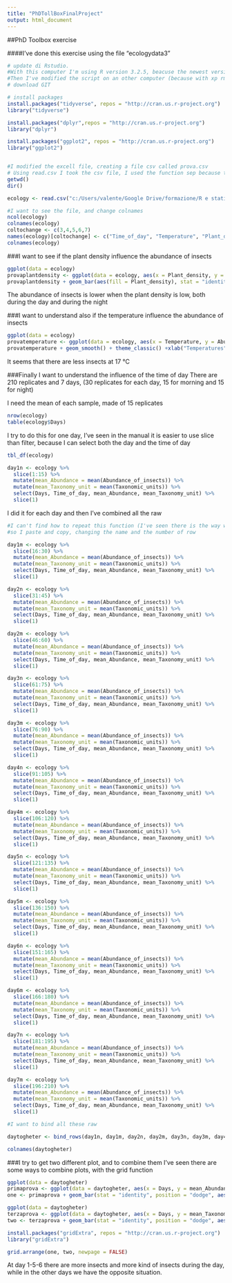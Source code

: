 ---
title: "PhDTollBoxFinalProject"
output: html_document
---

##PhD Toolbox exercise

####I've done this exercise using the file "ecologydata3"

```{r setup, include=FALSE, warning=FALSE}

# update di Rstudio. 
#With this computer I'm using R version 3.2.5, beacuse the newest version give me a fatal error(I'm using windows xp)
#Then I've modified the script on an other computer (because with xp rmarkdown doesn't work) and now I'm using R 3.3.3
# download GIT

# install packages 
install.packages("tidyverse", repos = "http://cran.us.r-project.org")
library("tidyverse")

install.packages("dplyr",repos = "http://cran.us.r-project.org")
library("dplyr")

install.packages("ggplot2", repos = "http://cran.us.r-project.org")
library("ggplot2")


#I modified the excell file, creating a file csv called prova.csv
# Using read.csv I took the csv file, I used the function sep because the file has the ";" as separator
getwd()
dir()

ecology <- read.csv("c:/Users/valente/Google Drive/formazione/R e statistica/PhD_Toolbox/PhDTollboxCourse/data/raw/ecologydata3.csv", sep = ";")

#I want to see the file, and change colnames
ncol(ecology)
colnames(ecology)
coltochange <- c(3,4,5,6,7)
names(ecology)[coltochange] <- c("Time_of_day", "Temperature", "Plant_density", "Abundance_of_insects", "Taxonomic_units")
colnames(ecology)


```

###I want to see if the plant density influence the abundance of insects

```{r, echo=FALSE, message=FALSE}
ggplot(data = ecology)
provaplantdensity <- ggplot(data = ecology, aes(x = Plant_density, y = Abundance_of_insects)) 
provaplantdensity + geom_bar(aes(fill = Plant_density), stat = "identity", position = "dodge") + facet_grid(~Time_of_day) + theme_classic() +xlab("Plant density") + ylab("Abundance of insects")
```

The abundance of insects is lower when the plant density is low, both during the day and during the night

###I want to understand also if the temperature influence the abundance of insects

```{r, echo=FALSE, message=FALSE}
ggplot(data = ecology)
provatemperature <- ggplot(data = ecology, aes(x = Temperature, y = Abundance_of_insects, group = Time_of_day, colour = Time_of_day)) 
provatemperature + geom_smooth() + theme_classic() +xlab("Temperatures") + ylab("Abundance of insects") 

```

It seems that there are less insects at 17 °C

###Finally I want to understand the influence of the time of day
There are 210 replicates and 7 days, (30 replicates for each day,  15 for morning and 15 for night)

I need the mean of each sample, made of 15 replicates
```{r, include = FALSE}
nrow(ecology)
table(ecology$Days)
```

I try to do this for one day, I've seen in the manual it is easier to use slice than filter, because I can select both the day and the time of day
```{r, include=FALSE, message=FALSE, warning=FALSE}
tbl_df(ecology)
```
```{r}
day1n <- ecology %>%
  slice(1:15) %>% 
  mutate(mean_Abundance = mean(Abundance_of_insects)) %>%
  mutate(mean_Taxonomy_unit = mean(Taxonomic_units)) %>%
  select(Days, Time_of_day, mean_Abundance, mean_Taxonomy_unit) %>%
  slice(1)
```


I did it for each day and then I've combined all the raw 
```{r, echo=FALSE}
#I can't find how to repeat this function (I've seen there is the way with a loop, using repeat and {}, but this method doesn't work)
#so I paste and copy, changing the name and the number of row

day1m <- ecology %>%
  slice(16:30) %>%
  mutate(mean_Abundance = mean(Abundance_of_insects)) %>%
  mutate(mean_Taxonomy_unit = mean(Taxonomic_units)) %>%
  select(Days, Time_of_day, mean_Abundance, mean_Taxonomy_unit) %>%
  slice(1)

day2n <- ecology %>%
  slice(31:45) %>%
  mutate(mean_Abundance = mean(Abundance_of_insects)) %>%
  mutate(mean_Taxonomy_unit = mean(Taxonomic_units)) %>%
  select(Days, Time_of_day, mean_Abundance, mean_Taxonomy_unit) %>%
  slice(1)

day2m <- ecology %>%
  slice(46:60) %>%
  mutate(mean_Abundance = mean(Abundance_of_insects)) %>%
  mutate(mean_Taxonomy_unit = mean(Taxonomic_units)) %>%
  select(Days, Time_of_day, mean_Abundance, mean_Taxonomy_unit) %>%
  slice(1)

day3n <- ecology %>%
  slice(61:75) %>%
  mutate(mean_Abundance = mean(Abundance_of_insects)) %>%
  mutate(mean_Taxonomy_unit = mean(Taxonomic_units)) %>%
  select(Days, Time_of_day, mean_Abundance, mean_Taxonomy_unit) %>%
  slice(1)

day3m <- ecology %>%
  slice(76:90) %>%
  mutate(mean_Abundance = mean(Abundance_of_insects)) %>%
  mutate(mean_Taxonomy_unit = mean(Taxonomic_units)) %>%
  select(Days, Time_of_day, mean_Abundance, mean_Taxonomy_unit) %>%
  slice(1)

day4n <- ecology %>%
  slice(91:105) %>%
  mutate(mean_Abundance = mean(Abundance_of_insects)) %>%
  mutate(mean_Taxonomy_unit = mean(Taxonomic_units)) %>%
  select(Days, Time_of_day, mean_Abundance, mean_Taxonomy_unit) %>%
  slice(1)

day4m <- ecology %>%
  slice(106:120) %>%
  mutate(mean_Abundance = mean(Abundance_of_insects)) %>%
  mutate(mean_Taxonomy_unit = mean(Taxonomic_units)) %>%
  select(Days, Time_of_day, mean_Abundance, mean_Taxonomy_unit) %>%
  slice(1)

day5n <- ecology %>%
  slice(121:135) %>%
  mutate(mean_Abundance = mean(Abundance_of_insects)) %>%
  mutate(mean_Taxonomy_unit = mean(Taxonomic_units)) %>%
  select(Days, Time_of_day, mean_Abundance, mean_Taxonomy_unit) %>%
  slice(1)

day5m <- ecology %>%
  slice(136:150) %>%
  mutate(mean_Abundance = mean(Abundance_of_insects)) %>%
  mutate(mean_Taxonomy_unit = mean(Taxonomic_units)) %>%
  select(Days, Time_of_day, mean_Abundance, mean_Taxonomy_unit) %>%
  slice(1)

day6n <- ecology %>%
  slice(151:165) %>%
  mutate(mean_Abundance = mean(Abundance_of_insects)) %>%
  mutate(mean_Taxonomy_unit = mean(Taxonomic_units)) %>%
  select(Days, Time_of_day, mean_Abundance, mean_Taxonomy_unit) %>%
  slice(1)

day6m <- ecology %>%
  slice(166:180) %>%
  mutate(mean_Abundance = mean(Abundance_of_insects)) %>%
  mutate(mean_Taxonomy_unit = mean(Taxonomic_units)) %>%
  select(Days, Time_of_day, mean_Abundance, mean_Taxonomy_unit) %>%
  slice(1)

day7n <- ecology %>%
  slice(181:195) %>%
  mutate(mean_Abundance = mean(Abundance_of_insects)) %>%
  mutate(mean_Taxonomy_unit = mean(Taxonomic_units)) %>%
  select(Days, Time_of_day, mean_Abundance, mean_Taxonomy_unit) %>%
  slice(1)

day7m <- ecology %>%
  slice(196:210) %>%
  mutate(mean_Abundance = mean(Abundance_of_insects)) %>%
  mutate(mean_Taxonomy_unit = mean(Taxonomic_units)) %>%
  select(Days, Time_of_day, mean_Abundance, mean_Taxonomy_unit) %>%
  slice(1)

#I want to bind all these raw
```

```{r}
daytogheter <- bind_rows(day1n, day1m, day2n, day2m, day3n, day3m, day4n, day4m, day5n, day5m, day6n, day6m, day7n, day7m)
```

```{r, include=FALSE}
colnames(daytogheter)
```


###I try to get two different plot, and to combine them
I've seen there are some ways to combine plots, with the grid function
```{r, include=FALSE }

ggplot(data = daytogheter)
primaprova <- ggplot(data = daytogheter, aes(x = Days, y = mean_Abundance, group = Time_of_day, colour = Time_of_day))
one <- primaprova + geom_bar(stat = "identity", position = "dodge", aes(fill= Time_of_day)) + theme_classic() +xlab("Days") + ylab("Abundace of insects")

ggplot(data = daytogheter)
terzaprova <- ggplot(data = daytogheter, aes(x = Days, y = mean_Taxonomy_unit, group = Time_of_day, colour = Time_of_day))  
two <- terzaprova + geom_bar(stat = "identity", position = "dodge", aes(fill= Time_of_day)) + theme_classic() +xlab("Days") + ylab("Taxonomy units recongnizable")

install.packages("gridExtra", repos = "http://cran.us.r-project.org")
library("gridExtra")
```
```{r, echo=FALSE}
grid.arrange(one, two, newpage = FALSE)
```


At day 1-5-6 there are more insects and more kind of insects during the day, while in the other days we have the opposite situation.
